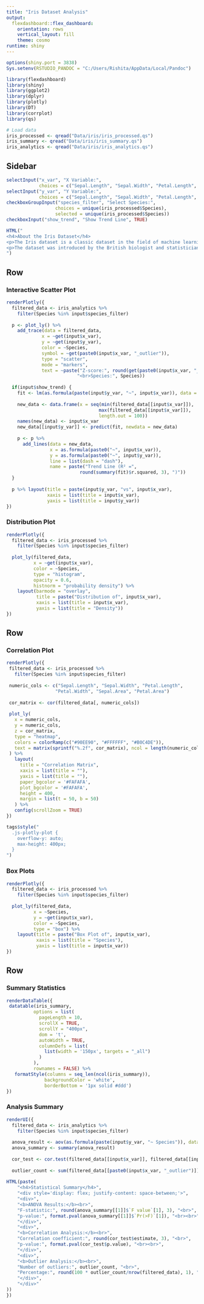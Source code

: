 ```yaml
---
title: "Iris Dataset Analysis"
output: 
  flexdashboard::flex_dashboard:
    orientation: rows
    vertical_layout: fill
    theme: cosmo
runtime: shiny
---
```


```r
options(shiny.port = 3838)
Sys.setenv(RSTUDIO_PANDOC = "C:/Users/Rishita/AppData/Local/Pandoc")

library(flexdashboard)
library(shiny)
library(ggplot2)
library(dplyr)
library(plotly)
library(DT)
library(corrplot)
library(qs)

# Load data
iris_processed <- qread("Data/iris/iris_processed.qs")
iris_summary <- qread("Data/iris/iris_summary.qs")
iris_analytics <- qread("Data/iris/iris_analytics.qs")

```

Sidebar {.sidebar}
-----------------------------------------------------------------------
```r
selectInput("x_var", "X Variable:",
            choices = c("Sepal.Length", "Sepal.Width", "Petal.Length", "Petal.Width", "Sepal.Area", "Petal.Area"))
selectInput("y_var", "Y Variable:",
            choices = c("Sepal.Length", "Sepal.Width", "Petal.Length", "Petal.Width", "Sepal.Area", "Petal.Area"))
checkboxGroupInput("species_filter", "Select Species:",
                  choices = unique(iris_processed$Species),
                  selected = unique(iris_processed$Species))
checkboxInput("show_trend", "Show Trend Line", TRUE)

HTML("
<h4>About the Iris Dataset</h4>
<p>The Iris dataset is a classic dataset in the field of machine learning and statistics. It contains <b>150 </b>observations of iris flowers, with each observation having four features: <i>Sepal Length, Sepal Width, Petal Length, and Petal Width</i>. These features are used to classify the flowers into three species: <i>Setosa, Versicolor, and Virginica</i>.</p>
<p>The dataset was introduced by the British biologist and statistician <b><i>Ronald A. Fisher</i></b> in his 1936 paper, 'The use of multiple measurements in taxonomic problems'.</p>
")
```

Row {data-height=600}
-----------------------------------------------------------------------

### Interactive Scatter Plot
```r
renderPlotly({
  filtered_data <- iris_analytics %>%
    filter(Species %in% input$species_filter)
  
  p <- plot_ly() %>%
    add_trace(data = filtered_data,
             x = ~get(input$x_var), 
             y = ~get(input$y_var),
             color = ~Species,
             symbol = ~get(paste0(input$x_var, "_outlier")),
             type = "scatter",
             mode = "markers",
             text = ~paste("Z-score:", round(get(paste0(input$x_var, "_zscore")), 2),
                          "<br>Species:", Species)) 
  
  if(input$show_trend) {
    fit <- lm(as.formula(paste(input$y_var, "~", input$x_var)), data = filtered_data)
    
    new_data <- data.frame(x = seq(min(filtered_data[[input$x_var]]), 
                                  max(filtered_data[[input$x_var]]), 
                                  length.out = 100))
    names(new_data) <- input$x_var
    new_data[[input$y_var]] <- predict(fit, newdata = new_data)
    
    p <- p %>%
      add_lines(data = new_data,
                x = as.formula(paste0("~", input$x_var)),
                y = as.formula(paste0("~", input$y_var)),
                line = list(dash = "dash"),
                name = paste("Trend Line (R² =", 
                           round(summary(fit)$r.squared, 3), ")"))
  }
  
  p %>% layout(title = paste(input$y_var, "vs", input$x_var),
               xaxis = list(title = input$x_var),
               yaxis = list(title = input$y_var))
})
```


### Distribution Plot
```r
renderPlotly({
  filtered_data <- iris_processed %>%
    filter(Species %in% input$species_filter)
  
  plot_ly(filtered_data, 
          x = ~get(input$x_var),
          color = ~Species,
          type = "histogram",
          opacity = 0.6,
          histnorm = "probability density") %>%
    layout(barmode = "overlay",
           title = paste("Distribution of", input$x_var),
           xaxis = list(title = input$x_var),
           yaxis = list(title = "Density"))
})
```



Row {data-height=450}
-----------------------------------------------------------------------

### Correlation Plot
```r
renderPlotly({
 filtered_data <- iris_processed %>%
   filter(Species %in% input$species_filter)
 
 numeric_cols <- c("Sepal.Length", "Sepal.Width", "Petal.Length", 
                  "Petal.Width", "Sepal.Area", "Petal.Area")
 
 cor_matrix <- cor(filtered_data[, numeric_cols])
 
 plot_ly(
   x = numeric_cols,
   y = numeric_cols,
   z = cor_matrix,
   type = "heatmap",
   colors = colorRamp(c("#90EE90", "#FFFFFF", "#B0C4DE")), 
   text = matrix(sprintf("%.2f", cor_matrix), ncol = length(numeric_cols))
 ) %>%
   layout(
     title = "Correlation Matrix",
     xaxis = list(title = ""),
     yaxis = list(title = ""),
     paper_bgcolor = '#FAFAFA',
     plot_bgcolor = '#FAFAFA',
     height = 400,
     margin = list(t = 50, b = 50)
   ) %>%
   config(scrollZoom = TRUE)
})

tags$style("
  .js-plotly-plot {
    overflow-y: auto;
    max-height: 400px;
  }
")
```
### Box Plots
```r
renderPlotly({
  filtered_data <- iris_processed %>%
    filter(Species %in% input$species_filter)
  
  plot_ly(filtered_data, 
          x = ~Species, 
          y = ~get(input$x_var),
          color = ~Species,
          type = "box") %>%
    layout(title = paste("Box Plot of", input$x_var),
           xaxis = list(title = "Species"),
           yaxis = list(title = input$x_var))
})
```

Row {data-height=400}
-----------------------------------------------------------------------

### Summary Statistics
```r
renderDataTable({
 datatable(iris_summary,
          options = list(
            pageLength = 10,
            scrollX = TRUE,
            scrollY = "400px",
            dom = 't',
            autoWidth = TRUE,
            columnDefs = list(
              list(width = '150px', targets = "_all")
            )
          ),
          rownames = FALSE) %>%
   formatStyle(columns = seq_len(ncol(iris_summary)),
              backgroundColor = 'white',
              borderBottom = '1px solid #ddd')
})
```

### Analysis Summary
```r
renderUI({
  filtered_data <- iris_analytics %>%
    filter(Species %in% input$species_filter)
  
  anova_result <- aov(as.formula(paste(input$y_var, "~ Species")), data = filtered_data)
  anova_summary <- summary(anova_result)
  
  cor_test <- cor.test(filtered_data[[input$x_var]], filtered_data[[input$y_var]])
  
  outlier_count <- sum(filtered_data[[paste0(input$x_var, "_outlier")]])
  
HTML(paste(
    "<h4>Statistical Summary</h4>",
    "<div style='display: flex; justify-content: space-between;'>",
    "<div>",
    "<b>ANOVA Results:</b><br>",
    "F-statistic:", round(anova_summary[[1]]$`F value`[1], 3), "<br>",
    "p-value:", format.pval(anova_summary[[1]]$`Pr(>F)`[1]), "<br><br>",
    "</div>",
    "<div>",
    "<b>Correlation Analysis:</b><br>",
    "Correlation coefficient:", round(cor_test$estimate, 3), "<br>",
    "p-value:", format.pval(cor_test$p.value), "<br><br>",
    "</div>",
    "<div>",
    "<b>Outlier Analysis:</b><br>",
    "Number of outliers:", outlier_count, "<br>",
    "Percentage:", round(100 * outlier_count/nrow(filtered_data), 1), "%",
    "</div>",
    "</div>"
))
})
```

